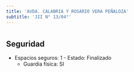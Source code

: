 ```yaml
---
title: 'AVDA. CALABRIA Y ROSARIO VERA PEÑALOZA'
subtitle: 'JII N° 13/04°'
---
```


#


## Seguridad

*  Espacios seguros: 1 - Estado: Finalizado 
    + Guardia física: SI



